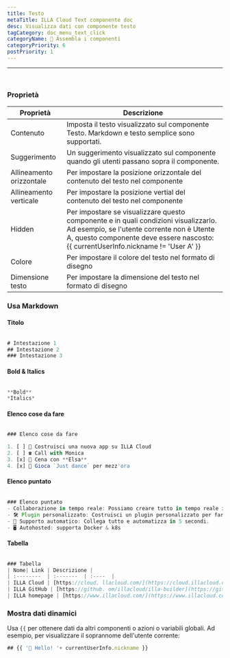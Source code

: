 ```yaml
---
title: Testo
metaTitle: ILLA Cloud Text componente doc
desc: Visualizza dati con componente testo
tagCategory: doc_menu_text_click
categoryName: 🧬 Assembla i componenti
categoryPriority: 6
postPriority: 1
---
```


* * *

## <h2 hidden>Testo</h2>

<img src='https://cdn.illacloud.com/official-website/img/docs/assemble/text1.png' alt="" />

### Proprietà

| Proprietà                | Descrizione                                                                                                                                                                                                              |
| ------------------------ | ------------------------------------------------------------------------------------------------------------------------------------------------------------------------------------------------------------------------ |
| Contenuto                | Imposta il testo visualizzato sul componente Testo. Markdown e testo semplice sono supportati.                                                                                                                           |
| Suggerimento             | Un suggerimento visualizzato sul componente quando gli utenti passano sopra il componente.                                                                                                                               |
| Allineamento orizzontale | Per impostare la posizione orizzontale del contenuto del testo nel componente                                                                                                                                            |
| Allineamento verticale   | Per impostare la posizione vertial del contenuto del testo nel componente                                                                                                                                                |
| Hidden                   | Per impostare se visualizzare questo componente e in quali condizioni visualizzarlo. Ad esempio, se l'utente corrente non è Utente A, questo componente deve essere nascosto: {{ currentUserInfo.nickname != 'User A' }} |
| Colore                   | Per impostare il colore del testo nel formato di disegno                                                                                                                                                                 |
| Dimensione testo         | Per impostare la dimensione del testo nel formato di disegno                                                                                                                                                             |

### Usa Markdown

#### Titolo

<img src='https://cdn.illacloud.com/official-website/img/docs/assemble/text2.png' alt="" />

```jsx
# Intestazione 1
## Intestazione 2
### Intestazione 3
```

#### Bold & Italics

<img src='https://cdn.illacloud.com/official-website/img/docs/assemble/text3.png' alt="" />

```jsx
**Bold**
*Italics*
```

#### Elenco cose da fare

<img src='https://cdn.illacloud.com/official-website/img/docs/assemble/text4.png' alt="" />

```jsx
### Elenco cose da fare

1. [ ] 🚀 Costruisci una nuova app su ILLA Cloud
2. [ ] ☎️ Call with Monica
3. [x] 🍷 Cena con **Elsa**
4. [x] 💃 Gioca `Just dance` per mezz'ora
```

#### Elenco puntato

<img src='https://cdn.illacloud.com/official-website/img/docs/assemble/text5.png' alt="" />

```jsx
### Elenco puntato
- Collaborazione in tempo reale: Possiamo creare tutto in tempo reale insieme.
- 🛠️ Plugin personalizzato: Costruisci un plugin personalizzato per fare quello che vuoi.
- 🤖 Supporto automatico: Collega tutto e automatizza in 5 secondi.
- 🖥️ Autohosted: supporta Docker & k8s
```

#### Tabella

<img src='https://cdn.illacloud.com/official-website/img/docs/assemble/text6.png' alt="" />

```jsx
### Tabella
| Nome| Link | Descrizione |
| :--------  | :-------  | :----  |
| ILLA Cloud | [https://cloud. llacloud.com/](https://cloud.illacloud.com/) | Build apps su ILLA Cloud|
| ILLA GitHub | [https://github. om/illacloud/illa-builder](https://github.com/illacloud/illa-builder) | Star us on GitHub|
| ILLA homepage | [https://www.illacloud.com/](https://www.illacloud.com/)
```

### Mostra dati dinamici

Usa `{{` per ottenere dati da altri componenti o azioni o variabili globali. Ad esempio, per visualizzare il soprannome dell'utente corrente:

```jsx
## {{ '👋 Hello! '+ currentUserInfo.nickname }}
```

